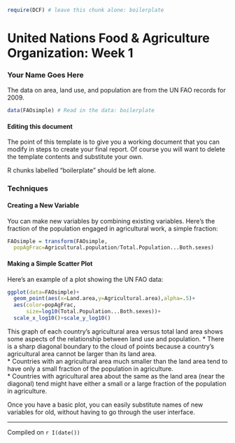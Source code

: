 ```r
require(DCF) # leave this chunk alone: boilerplate
```

United Nations Food & Agriculture Organization: Week 1
=======================

### Your Name Goes Here


The data on area, land use, and population are from the UN FAO records for 2009.
```r
data(FAOsimple) # Read in the data: boilerplate
```

#### Editing this document

The point of this template is to give you a working document that you can modify in steps to create your final report.  Of course you will want to delete the template contents and substitute your own.

R chunks labelled "boilerplate" should be left alone.


### Techniques
#### Creating a New Variable

You can make new variables by combining existing variables.  Here's the fraction of the population engaged in agricultural work, a simple fraction:
```r
FAOsimple = transform(FAOsimple,
  popAgFrac=Agricultural.population/Total.Population...Both.sexes)
```

#### Making a Simple Scatter Plot

Here's an example of a plot showing the UN FAO data:
```r
ggplot(data=FAOsimple)+
  geom_point(aes(x=Land.area,y=Agricultural.area),alpha=.5)+
  aes(color=popAgFrac,
      size=log10(Total.Population...Both.sexes))+
  scale_x_log10()+scale_y_log10() 
```

This graph of each country's agricultural area versus total land area shows some aspects of the relationship between land use and population.
* There is a sharp diagonal boundary to the cloud of points because a country's agricultural area cannot be larger than its land area.  
* Countries with an agricultural area much smaller than the land area tend to have only a small fraction of the population in agriculture.  
* Countries with agricultural area about the same as the land area (near the diagonal) tend might have either a small or a large fraction of the population in agriculture.


Once you have a basic plot, you can easily substitute names of new variables for old, without having to go through the user interface.


----------------------
Compiled on `r I(date())`
